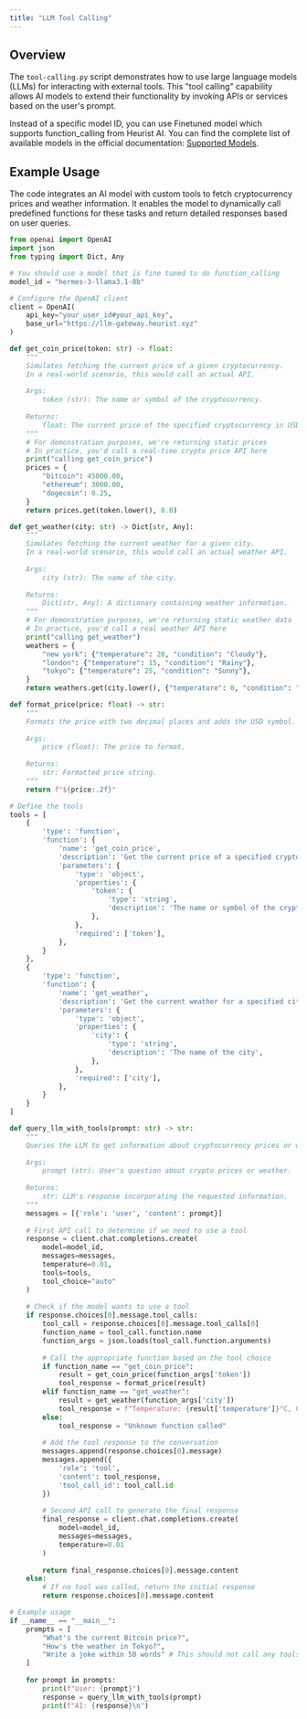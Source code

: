 ```yaml
---
title: "LLM Tool Calling"
---
```


## Overview

The `tool-calling.py` script demonstrates how to use large language models (LLMs) for interacting with external tools. This "tool calling" capability allows AI models to extend their functionality by invoking APIs or services based on the user's prompt.

Instead of a specific model ID, you can use Finetuned model which supports function_calling from Heurist AI. You can find the complete list of available models in the official documentation: [Supported Models](https://docs.heurist.ai/supported_models).


## Example Usage
The code integrates an AI model with custom tools to fetch cryptocurrency prices and weather information. It enables the model to dynamically call predefined functions for these tasks and return detailed responses based on user queries.

``` python
from openai import OpenAI
import json
from typing import Dict, Any

# You should use a model that is fine tuned to do function_calling
model_id = "hermes-3-llama3.1-8b"

# Configure the OpenAI client
client = OpenAI(
    api_key="your_user_id#your_api_key",
    base_url="https://llm-gateway.heurist.xyz"
)

def get_coin_price(token: str) -> float:
    """
    Simulates fetching the current price of a given cryptocurrency.
    In a real-world scenario, this would call an actual API.
    
    Args:
        token (str): The name or symbol of the cryptocurrency.
    
    Returns:
        float: The current price of the specified cryptocurrency in USD.
    """
    # For demonstration purposes, we're returning static prices
    # In practice, you'd call a real-time crypto price API here
    print("calling get_coin_price")
    prices = {
        "bitcoin": 45000.00,
        "ethereum": 3000.00,
        "dogecoin": 0.25,
    }
    return prices.get(token.lower(), 0.0)

def get_weather(city: str) -> Dict[str, Any]:
    """
    Simulates fetching the current weather for a given city.
    In a real-world scenario, this would call an actual weather API.
    
    Args:
        city (str): The name of the city.
    
    Returns:
        Dict[str, Any]: A dictionary containing weather information.
    """
    # For demonstration purposes, we're returning static weather data
    # In practice, you'd call a real weather API here
    print("calling get_weather")
    weathers = {
        "new york": {"temperature": 20, "condition": "Cloudy"},
        "london": {"temperature": 15, "condition": "Rainy"},
        "tokyo": {"temperature": 25, "condition": "Sunny"},
    }
    return weathers.get(city.lower(), {"temperature": 0, "condition": "Unknown"})

def format_price(price: float) -> str:
    """
    Formats the price with two decimal places and adds the USD symbol.
    
    Args:
        price (float): The price to format.
    
    Returns:
        str: Formatted price string.
    """
    return f"${price:.2f}"

# Define the tools
tools = [
    {
        'type': 'function',
        'function': {
            'name': 'get_coin_price',
            'description': 'Get the current price of a specified cryptocurrency in USD',
            'parameters': {
                'type': 'object',
                'properties': {
                    'token': {
                        'type': 'string',
                        'description': 'The name or symbol of the cryptocurrency',
                    },
                },
                'required': ['token'],
            },
        }
    },
    {
        'type': 'function',
        'function': {
            'name': 'get_weather',
            'description': 'Get the current weather for a specified city',
            'parameters': {
                'type': 'object',
                'properties': {
                    'city': {
                        'type': 'string',
                        'description': 'The name of the city',
                    },
                },
                'required': ['city'],
            },
        }
    }
]

def query_llm_with_tools(prompt: str) -> str:
    """
    Queries the LLM to get information about cryptocurrency prices or weather.
    
    Args:
        prompt (str): User's question about crypto prices or weather.
    
    Returns:
        str: LLM's response incorporating the requested information.
    """
    messages = [{'role': 'user', 'content': prompt}]
    
    # First API call to determine if we need to use a tool
    response = client.chat.completions.create(
        model=model_id,
        messages=messages,
        temperature=0.01,
        tools=tools,
        tool_choice="auto"
    )
    
    # Check if the model wants to use a tool
    if response.choices[0].message.tool_calls:
        tool_call = response.choices[0].message.tool_calls[0]
        function_name = tool_call.function.name
        function_args = json.loads(tool_call.function.arguments)
        
        # Call the appropriate function based on the tool choice
        if function_name == "get_coin_price":
            result = get_coin_price(function_args['token'])
            tool_response = format_price(result)
        elif function_name == "get_weather":
            result = get_weather(function_args['city'])
            tool_response = f"Temperature: {result['temperature']}°C, Condition: {result['condition']}"
        else:
            tool_response = "Unknown function called"
        
        # Add the tool response to the conversation
        messages.append(response.choices[0].message)
        messages.append({
            'role': 'tool',
            'content': tool_response,
            'tool_call_id': tool_call.id
        })
        
        # Second API call to generate the final response
        final_response = client.chat.completions.create(
            model=model_id,
            messages=messages,
            temperature=0.01
        )
        
        return final_response.choices[0].message.content
    else:
        # If no tool was called, return the initial response
        return response.choices[0].message.content

# Example usage
if __name__ == "__main__":
    prompts = [
        "What's the current Bitcoin price?",
        "How's the weather in Tokyo?",
        "Write a joke within 50 words" # This should not call any tools
    ]
    
    for prompt in prompts:
        print(f"User: {prompt}")
        response = query_llm_with_tools(prompt)
        print(f"AI: {response}\n")

```

